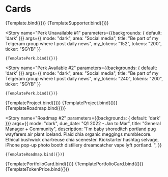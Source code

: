 


<Meta title="Design System/Cards/Dark Mode" component={Card} />

# Cards



<Canvas>
  <Story
    name="Card Talent #1" parameters={{backgrounds: { default: 'dark' }}}
    args={{
      photo_url: "https://www.fancygirldesignstudio.com/wp-content/uploads/2017/11/Rachel-Rouhana-Profile-Pic-Square-300x300.jpg",
      name: "Lily Caneco",
      title: "CPO at Jivo.com",
      circ_supply: "128,320",
      ticker: "$LILI",
      mode: "dark",
    }}
  >
    {Template.bind({})}
  </Story>
  <Story
    name="Card Supporter #1" parameters={{backgrounds: { default: 'dark' }}}
    args={{
      photo_url: "https://www.fancygirldesignstudio.com/wp-content/uploads/2017/11/Rachel-Rouhana-Profile-Pic-Square-300x300.jpg",
      name: "Mateus Morrison",
      address_wallet: "0x71...9d81",
      mode: "dark",
    }}
  >
    {TemplateSupporter.bind({})}
  </Story>
  
  <Story
    name="Perk Unavailable #1" parameters={{backgrounds: { default: 'dark' }}}
    args={{
      mode: "dark",
      area: "Social media",
      title: "Be part of my Telgeram group where I post daily news",
      my_tokens: "152",
      tokens: "200",
      ticker: "$GYB"
    }}
  >
    {TemplatePerk.bind({})}
  </Story>
  
  <Story
    name="Perk Available #2" parameters={{backgrounds: { default: 'dark' }}}
    args={{
      mode: "dark",
      area: "Social media",
      title: "Be part of my Telgeram group where I post daily news",
      my_tokens: "240",
      tokens: "200",
      ticker: "$GYB"
    }}
  >
    {TemplatePerk.bind({})}
  </Story>
  <Story
    name="Project simple #1" parameters={{backgrounds: { default: 'dark' }}}
    args={{
      mode: "dark",
      organization: "Talent Protocol",
      title: "Software developer",
      description: "Worked with nothing and teenage engineering to develop a beautiful and accessible true wireless earphone.",
    }}
  >
    {TemplateProject.bind({})}
  </Story>
  <Story
    name="Project complete #2" parameters={{backgrounds: { default: 'dark' }}}
    args={{
      mode: "dark",
      organization: "Talent Protocol",
      title: "Software developer",
      description: "Worked with nothing and teenage engineering to develop a beautiful and accessible true wireless earphone.",
      location: "Lisbon, Portugal",
      website_link: "https://www.google.com/",
      image_url: "https://thumbs.dreamstime.com/b/projects-concept-black-chalkboard-d-rendering-handwritten-top-view-office-desk-lot-business-office-supplies-79906734.jpg",
    }}
  >
    {TemplateProject.bind({})}
  </Story>
  <Story
    name="Roadmap #1"  parameters={{backgrounds: { default: 'dark' }}}
    args={{
      mode: "dark",
      due_date: "Q1 2022 - Jan to Mar",
      title: "Software developer",
      description: "I'm baby shoreditch portland pug wayfarers air plant iceland. Plaid chia organic meggings mumblecore. ",
    }}
  >
    {TemplateRoadmap.bind({})}
  </Story>
  
  <Story
    name="Roadmap #2"  parameters={{backgrounds: { default: 'dark' }}}
    args={{
      mode: "dark",
      due_date: "Q1 2022 - Jan to Mar",
      title: "General Manager + Community",
      description: "I'm baby shoreditch portland pug wayfarers air plant iceland. Plaid chia organic meggings mumblecore. Ethical bushwick chartreuse chia scenester. Kickstarter hashtag selvage, iPhone pop-up photo booth distillery dreamcatcher vape lyft portland. ",
    }}
  >
    {TemplateRoadmap.bind({})}
  </Story>
  <Story
    name="Portfolio Card #1"  parameters={{backgrounds: { default: 'dark' }}}
    args={{
      mode: "dark",
      title: "WALLET BALLANCE",
      subtitle: "$20,781.35",
      description: "1.34 $TAL"
    }}
  >
    {TemplatePortfolioCard.bind({})}
  </Story>
  <Story
    name="Portfolio Card #2"  parameters={{backgrounds: { default: 'dark' }}}
    args={{
      mode: "dark",
      title: "TOTAL REWARDS CLAIMED",
      subtitle: "$210,126.59",
      description: "123.45 $TAL"
    }}
  >
    {TemplatePortfolioCard.bind({})}
  </Story>
  <Story
    name="Token price #1" parameters={{backgrounds: { default: 'dark' }}}
    args={{
      mode: "dark",
      ticker: "$GIO",
      token_address: "0x07829467f103d023bd5b5196c46713a9ce52238e",
      display_name: "GIORGIO ANTINO",
      price: "0.01",
      market_value: "1,000",
      circ_supply: "300",
      max_supply: "1,000,000",
      supporters_url: "https://www.google.pt",
      supporters_count: "5"
    }}
  >
    {TemplateTokenPrice.bind({})}
  </Story>
</Canvas>